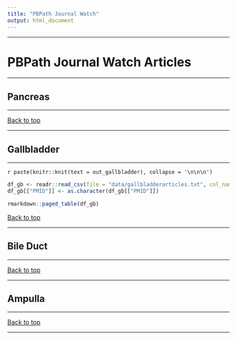 ```yaml
---
title: "PBPath Journal Watch"
output: html_document
---
```



---

# PBPath Journal Watch Articles {.tabset .tabset-fade .tabset-pills #pbpath_jw}

---

\pagebreak


## Pancreas {#pancreas}

---



<a href="#top" target="_self">Back to top</a>

---

\pagebreak



## Gallbladder {#gallbladder}

---

`r paste(knitr::knit(text = out_gallbladder), collapse = '\n\n\n')`


```r
df_gb <- readr::read_csv(file = "data/gallbladderarticles.txt", col_names = TRUE)
df_gb[["PMID"]] <- as.character(df_gb[["PMID"]])

```

```r
rmarkdown::paged_table(df_gb)
```





<a href="#top" target="_self">Back to top</a>

---

\pagebreak


## Bile Duct {#bileduct}

---


<a href="#top" target="_self">Back to top</a>

---

\pagebreak


## Ampulla {#ampulla}

---




<a href="#top" target="_self">Back to top</a>

---

\pagebreak

